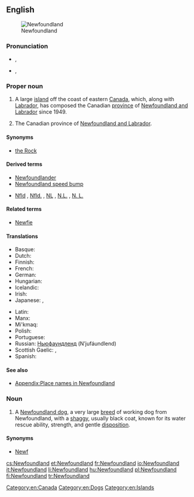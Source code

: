 ==English==
{{wikipedia}}
[[File:Newfoundland_map.png|thumb|Newfoundland]]

===Pronunciation===
* {{a|UK}} {{IPA|/ˈnjuːˌfaʊnd.lənd/|/ˈnjuː.fənd.lənd/|/ˈnjuː.fənd.lænd/|lang=en}}, {{X-SAMPA|1=/"nju:%faUnd.l@nd/|2=/"nju:.f@nd.l@nd/|3=/"nju:.f@nd.l{nd/}}
* {{a|US}} {{IPA|/ˈn(j)uˌfaʊnd.lənd/|/ˈn(j)u.fənd.lənd/|/ˈn(j)u.fəndˌlænd/|/ˈn(j)uˌfaʊnd.lænd/|lang=en}}, {{X-SAMPA|1=/"n(j)u%faUnd.l@nd/|2=/"n(j)u.f@nd.l@nd/|3=/"n(j)u.f@nd%l{nd/|4=/"n(j)u%faUnd.l{nd/}}

===Proper noun===
{{en-proper noun}}

# A large [[island]] off the coast of eastern [[Canada]], which, along with [[Labrador]], has composed the Canadian [[province]] of [[Newfoundland and Labrador]] since 1949.
# {{context|dated|lang=en}} The Canadian province of [[Newfoundland and Labrador]]. {{defdate|1949–2001}}

====Synonyms====
* [[the Rock]]

====Derived terms====
* [[Newfoundlander]]
* [[Newfoundland speed bump]]
* {{sense|province}} [[Nfld]] , [[Nfld.]] , [[NL]] , [[N.L.]] , [[N. L.]] {{qualifier|abbreviation}}

====Related terms====
* [[Newfie]]

====Translations====
{{trans-top|Island off the the coast of Eastern Canada.}}
* Basque: {{t-|eu|Ternua}}
* Dutch: {{t-|nl|Newfoundland}}
* Finnish: {{t+|fi|Newfoundland}}
* French: {{t+|fr|Terre-Neuve|f}}
* German: {{t-|de|Neufundland|n}}
* Hungarian: {{t+|hu|Újfundland}}
* Icelandic: {{t-|is|Nýfundnaland|n}}
* Irish: {{t-|ga|Talamh an Éisc}}
* Japanese: {{t-|ja|ニューファンドランド|tr=Nyū-Fandorando}}, {{t-|ja|ニューファンドランド島|tr=nyūfandorandotō}}
{{trans-mid}}
* Latin: {{t-|la|Terra Nova|f}}
* Manx: {{t-|gv|Thalloo yn Eeast|m}}
* Mi'kmaq: {{tø|mic|Taqamkuk}}
* Polish: {{t+|pl|Nowa Fundlandia|f}}
* Portuguese: {{t+|pt|Terra Nova|f}}
* Russian: [[Ньюфаундленд]] (N’jufáundlend) {{m}}
* Scottish Gaelic: {{t-|gd|Talamh an Èisg|f}}, {{t-|gd|Eilean a' Trosg|m}}
* Spanish: {{t-|es|Terranova|f}}
{{trans-bottom}}

====See also====
* [[Appendix:Place names in Newfoundland]]

===Noun===
{{en-noun}}

# A [[Newfoundland dog]], a very large [[breed]] of working dog from Newfoundland, with a [[shaggy]], usually black coat, known for its water rescue ability, strength, and gentle [[disposition]].

====Synonyms====
* [[Newf]]

[[Category:en:Canada]]
[[Category:en:Dogs]]
[[Category:en:Islands]]

[[cs:Newfoundland]]
[[et:Newfoundland]]
[[fr:Newfoundland]]
[[io:Newfoundland]]
[[it:Newfoundland]]
[[li:Newfoundland]]
[[hu:Newfoundland]]
[[pl:Newfoundland]]
[[fi:Newfoundland]]
[[tr:Newfoundland]]